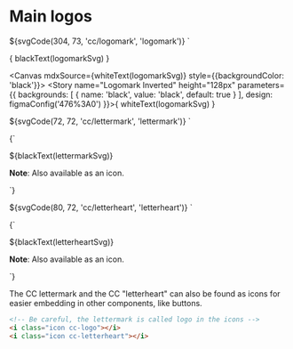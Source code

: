 
<Meta title="Assets/Logos/Main" />

# Main logos

<style>svg { height: 73px; }</style>
${svgCode(304, 73, 'cc/logomark', 'logomark')}
`

<Canvas mdxSource={blackText(logomarkSvg)}>
  <Story name="Logomark" height="128px" parameters={{
    design: figmaConfig('1%3A13')
  }}>{
    blackText(logomarkSvg)
  }</Story>
</Canvas>

<Canvas mdxSource={whiteText(logomarkSvg)} style={{backgroundColor: 'black'}}>
  <Story name="Logomark Inverted" height="128px" parameters={{
    backgrounds: [
      { name: 'black', value: 'black', default: true }
    ],
    design: figmaConfig('476%3A0')
  }}>{
    whiteText(logomarkSvg)
  }</Story>
</Canvas>

<style>svg { height: 72px; }</style>
${svgCode(72, 72, 'cc/lettermark', 'lettermark')}
`

<Canvas mdxSource={blackText(lettermarkSvg)}>
  <Story name="Lettermark" height="128px" parameters={{
    design: figmaConfig('712%3A8')
  }}>{`
    <p>${blackText(lettermarkSvg)}</p>
    <p class="caption"><strong>Note</strong>: Also available as an icon.</p>
  `}</Story>
</Canvas>

<style>svg { height: 72px; }</style>
${svgCode(80, 72, 'cc/letterheart', 'letterheart')}
`

<Canvas mdxSource={blackText(letterheartSvg)}>
  <Story name="Letterheart" height="128px" parameters={{
    design: figmaConfig('712%3A7')
  }}>{`
    <p>${blackText(letterheartSvg)}</p>
    <p class="caption"><strong>Note</strong>: Also available as an icon.</p>
  `}</Story>
</Canvas>

The CC lettermark and the CC "letterheart" can also be found as icons for easier
embedding in other components, like buttons.

```html
<!-- Be careful, the lettermark is called logo in the icons -->
<i class="icon cc-logo"></i>
<i class="icon cc-letterheart"></i>
```
